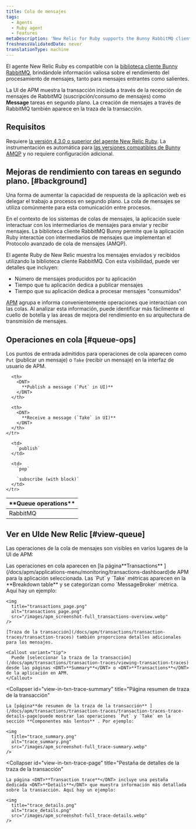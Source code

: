 ```yaml
---
title: Cola de mensajes
tags:
  - Agents
  - Ruby agent
  - Features
metaDescription: 'New Relic for Ruby supports the Bunny RabbitMQ client library, giving you insight into the performance of your message processing.'
freshnessValidatedDate: never
translationType: machine
---
```


El agente New Relic Ruby es compatible con la [biblioteca cliente Bunny RabbitMQ](https://rubygems.org/gems/bunny), brindándole información valiosa sobre el rendimiento del procesamiento de mensajes, tanto para mensajes entrantes como salientes.

La UI de APM muestra la transacción iniciada a través de la recepción de mensajes de RabbitMQ (suscripción/consumo de mensajes) como <DNT>**Message**</DNT> tareas en segundo plano. La creación de mensajes a través de RabbitMQ también aparece en la traza de la transacción.

## Requisitos

Requiere [la versión 4.3.0 o superior del agente New Relic Ruby](/docs/release-notes/agent-release-notes/ruby-release-notes). La instrumentación es automática para [las versiones compatibles de Bunny AMQP](/docs/agents/ruby-agent/getting-started/ruby-agent-requirements-supported-frameworks#other) y no requiere configuración adicional.

## Mejoras de rendimiento con tareas en segundo plano. [#background]

Una forma de aumentar la capacidad de respuesta de la aplicación web es delegar el trabajo a procesos en segundo plano. La cola de mensajes se utiliza comúnmente para esta comunicación entre procesos.

En el contexto de los sistemas de colas de mensajes, la aplicación suele interactuar con los intermediarios de mensajes para enviar y recibir mensajes. La biblioteca cliente RabbitMQ Bunny permite que la aplicación Ruby interactúe con intermediarios de mensajes que implementan el Protocolo avanzado de cola de mensajes (AMQP).

El agente Ruby de New Relic muestra los mensajes enviados y recibidos utilizando la biblioteca cliente RabbitMQ. Con esta visibilidad, puede ver detalles que incluyen:

* Número de mensajes producidos por tu aplicación
* Tiempo que tu aplicación dedica a publicar mensajes
* Tiempo que su aplicación dedica a procesar mensajes "consumidos"

[APM](#view-queue) agrupa e informa convenientemente operaciones que interactúan con las colas. Al analizar esta información, puede identificar más fácilmente el cuello de botella y las áreas de mejora del rendimiento en su arquitectura de transmisión de mensajes.

## Operaciones en cola [#queue-ops]

Los puntos de entrada admitidos para operaciones de cola aparecen como `Put` (publicar un mensaje) o `Take` (recibir un mensaje) en la interfaz de usuario de APM.

<table>
  <thead>
    <tr>
      <th width={150}>
        <DNT>
          **Queue operations**
        </DNT>
      </th>

      <th>
        <DNT>
          **Publish a message (`Put` in UI)**
        </DNT>
      </th>

      <th>
        <DNT>
          **Receive a message (`Take` in UI)**
        </DNT>
      </th>
    </tr>
  </thead>

  <tbody>
    <tr>
      <td>
        RabbitMQ
      </td>

      <td>
        `publish`
      </td>

      <td>
        `pop`

        `subscribe (with block)`
      </td>
    </tr>
  </tbody>
</table>

## Ver en UIde New Relic [#view-queue]

Las operaciones de la cola de mensajes son visibles en varios lugares de la UI de APM:

<CollapserGroup>
  <Collapser
    id="view-in-txn-page"
    title="Página de transacciones"
  >
    Las operaciones en cola aparecen en [la página<DNT>**Transactions**</DNT> ](/docs/apm/applications-menu/monitoring/transactions-dashboard)de APM para la aplicación seleccionada. Las `Put` y `Take` métricas aparecen en la <DNT>**Breakdown table**</DNT> y se categorizan como `MessageBroker` métrica. Aquí hay un ejemplo:

    <img
      title="transactions_page.png"
      alt="transactions_page.png"
      src="/images/apm_screenshot-full_transactions-overview.webp"
    />

    [Traza de la transacción](/docs/apm/transactions/transaction-traces/transaction-traces) también proporciona detalles adicionales para los mensajes.

    <Callout variant="tip">
      Puede [seleccionar la traza de la transacción](/docs/apm/transactions/transaction-traces/viewing-transaction-traces) desde las páginas <DNT>**Summary**</DNT> o <DNT>**Transactions**</DNT> de la aplicación en APM.
    </Callout>
  </Collapser>

  <Collapser
    id="view-in-txn-trace-summary"
    title="Página resumen de traza de la transacción"
  >
    La [página**de resumen de la traza de la transacción** ](/docs/apm/transactions/transaction-traces/transaction-traces-trace-details-page)puede mostrar las operaciones `Put` y `Take` en la sección **Componentes más lentos** . Por ejemplo:

    <img
      title="trace_summary.png"
      alt="trace_summary.png"
      src="/images/apm_screenshot-full_trace-summary.webp"
    />
  </Collapser>

  <Collapser
    id="view-in-txn-trace-page"
    title="Pestaña de detalles de la traza de la transacción"
  >
    La página <DNT>**Transaction trace**</DNT> incluye una pestaña dedicada <DNT>**Details**</DNT> que muestra información más detallada sobre la transacción. Aquí hay un ejemplo:

    <img
      title="trace_details.png"
      alt="trace_details.png"
      src="/images/apm_screenshot-full_trace-details.webp"
    />
  </Collapser>
</CollapserGroup>
